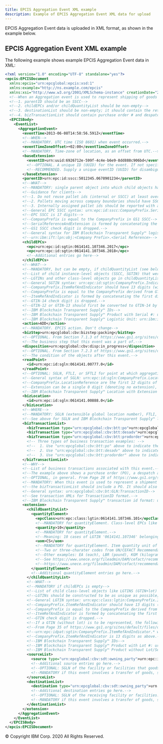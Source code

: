 ```yaml
---
title: EPCIS Aggregation Event XML example
description: Example of EPCIS Aggregation Event XML data for upload
---
```


<PageDescription>

EPCIS Aggregation Event data is uploaded in XML format, as shown in the
example below.

</PageDescription>

## EPCIS Aggregation Event XML example

The following example shows example EPCIS Aggregation Event data in XML:

```xml
<?xml version="1.0" encoding="UTF-8" standalone="yes"?>
<epcis:EPCISDocument
  xmlns:epcis="urn:epcglobal:epcis:xsd:1"
  xmlns:example="http://ns.example.com/epcis"
  xmlns:xsi="http://www.w3.org/2001/XMLSchema-instance" creationDate="2005-07-11T11:30:47.0Z" schemaVersion="1.2">
  <!--When an Aggregation event is used to represent shipping of goods from supplier to retailer:-->
  <!--1. parentID should be an SSCC-->
  <!--2. childEPCs and/or childQuantityList should be non-empty-->
  <!--3. destinationList should be non-empty; it should contain the retailer DC GLN-->
  <!--4. bizTransactionList should contain purchase order # and despatch advice (ASN) #-->
  <EPCISBody>
    <EventList>
      <AggregationEvent>
        <eventTime>2013-06-08T14:58:56.591Z</eventTime>
        <!--WHEN-->
        <!--MANDATORY. UTC time (ISO 8601) when event occurred.-->
        <eventTimeZoneOffset>+02:00</eventTimeZoneOffset>
        <!--MANDATORY. Time-zone of location, as an offset from UTC.-->
        <baseExtension>
          <eventID>urn:uuid:6926712e-599f-4c4e-b6e9-8dd888c906bd</eventID>
          <!--OPTIONAL. A unique ID (UUID) for the event. If not specified, the system generates an event ID.-->
          <!--RECOMMENDED. Supply a unique eventID (UUID) for disambiguation.-->
        </baseExtension>
        <parentID>urn:epc:id:sscc:5012345.0678901234</parentID>
        <!--WHAT-->
        <!--MANDATORY: single parent object into which child objects have been aggregated (may be SSCC or internal license plate numbers)-->
        <!--Guidance for clients-->
        <!--1. Do not reuse pallet ids (internal or SSCC) at least over periods of months. GS1 guideline: SSCC not reused for at least 1 year.-->
        <!--2. Pallets moving across company boundaries should have SSCCs. E.g. pallets shipped from supplier to retailer should have SSCC.-->
        <!--3. Internally assigned pallet ids should be reported with a company prefix, for disambiguation. So, CompanyPrefix.InternalID.-->
        <!--General EPC SSCC syntax: urn:epc:id:sscc:CompanyPrefix.SerialRefAndExtension-->
        <!--EPC SSCC is 17 digits-->
        <!--CompanyPrefix is equal to the CompanyPrefix in GS1 SSCC-->
        <!--SerialReferenceAndExtension is formed by concatenating the first digit (Extension) from GS1 SSCC with SerialRef digits from GS1 SSCC.-->
        <!--GS1 SSCC check digit is dropped.-->
        <!--General syntax for IBM Blockchain Transparent Supply™ logistic unit: -->
        <!--urn:ibm:ift:lpn:obj:<Company Prefix>.<Serial Reference>-->
        <childEPCs>
          <epc>urn:epc:id:sgtin:0614141.107346.2017</epc>
          <epc>urn:epc:id:sgtin:0614141.107346.2018</epc>
          <!--Additional entries go here-->
        </childEPCs>
        <!--WHAT-->
        <!--MANDATORY, but can be empty, if childQuantityList (see below) is present-->
        <!--List of child instance-level objects (SSCC, SGTIN) that were aggregated into parent object.-->
        <!--LGTINs and other class-level objects go in childQuantityList (see below)-->
        <!--General SGTIN syntax: urn:epc:id:sgtin:CompanyPrefix.IndicatorDigitAndItemRef.SerialNumber-->
        <!--CompanyPrefix.ItemRefAndIndicator should have 13 digits (without counting dots).-->
        <!--CompanyPrefix is equal to the CompanyPrefix derived from GTIN-14.-->
        <!--ItemRefAndIndicator is formed by concatenating the first digit (Indicator) from GTIN-14 with ItemRef digits from GTIN-14.-->
        <!--GTIN-14 check digit is dropped.-->
        <!--GTIN-12 or GTIN-13 should first be converted to GTIN-14 by adding leading 0s before above conversion.-->
        <!--IBM Blockchain Transparent Supply™ IDs-->
        <!--IBM Blockchain Transparent Supply™ Product with Serial #: urn:ibm:ift:product:serial:obj:<Company Prefix>.<Item Reference>.<Serial Number>-->
        <!--IBM Blockchain Transparent Supply™ Logistic Unit: urn:ibm:ift:lpn:obj:<Company Prefix>.<Serial Reference>-->
        <action>ADD</action>
        <!--MANDATORY. EPCIS action. Don't change-->
        <bizStep>urn:epcglobal:cbv:bizstep:packing</bizStep>
        <!--OPTIONAL. From Section 7.1.3 of https://www.gs1.org/sites/default/files/docs/epc/CBV-Standard-1-2-r-2016-09-29.pdf-->
        <!--The business step that this event was a part of.-->
        <disposition>urn:epcglobal:cbv:disp:in_progress</disposition>
        <!--OPTIONAL. From Section 7.2.3 of https://www.gs1.org/sites/default/files/docs/epc/CBV-Standard-1-2-r-2016-09-29.pdf-->
        <!--The condition of the objects after this event.-->
        <readPoint>
          <id>urn:epc:id:sgln:0614141.00777.0</id>
        </readPoint>
        <!--OPTIONAL: SGLN, FTLI, or SFTLI for point at which aggregation occurred. Used if multiple facilities GLNs (look below for the Mandatory GLN).-->
        <!--General syntax of SGLN: urn:epc:id:sgln:CompanyPrefix.LocationReference.Extension-->
        <!--CompanyPrefix.LocationReference are the first 12 digits of GLN (13th check digit is not included).-->
        <!--Extension can be a single 0 digit (denoting no extension), or can be any number of digits without leading zeros-->
        <!--IBM Blockchain Transparent Supply™ Location with Extension ID: urn:ibm:ift:location:extension:loc:<Company Prefix>.<Location Reference>.<Extension>-->
        <bizLocation>
          <id>urn:epc:id:sgln:0614141.00888.0</id>
        </bizLocation>
        <!--WHERE-->
        <!--MANDATORY: SGLN (extensible global location number), FTLI, or SFTLI for the business location where the event occurred.-->
        <!--See above for SGLN and IBM Blockchain Transparent Supply™ location formats-->
        <bizTransactionList>
          <bizTransaction type="urn:epcglobal:cbv:btt:po">urn:epcglobal:cbv:bt:5412345000037:PO3352</bizTransaction>
          <bizTransaction type="urn:epcglobal:cbv:btt:desadv">urn:epcglobal:cbv:bt:5412345000037:PO3352-DA349875</bizTransaction>
          <bizTransaction type="urn:epcglobal:cbv:btt:prodorder">urn:epcglobal:cbv:bt:0614141000005:Order123</bizTransaction>
          <!-- Three types of business transaction examples: -->
          <!--  1. Use "urn:epcglobal:cbv:btt:po" above to indicate the identifier for a PURCHASE ORDER (send from retailer to supplier) -->
          <!--  2. Use "urn:epcglobal:cbv:btt:desadv" above to indicate the identifier for a DESPATCH ADVICE (send from supplier to retailer) -->
          <!--  3. Use "urn:epcglobal:cbv:btt:prodorder" above to indicate the identifier for a PRODUCTION ORDER (internal to a supplier) -->
        </bizTransactionList>
        <!--WHY-->
        <!--List of business transactions associated with this event.-->
        <!--The example above shows a purchase order (PO), a despatch advice (ASN), and a production order-->
        <!--OPTIONAL, in general. From Page 28 of https://www.gs1.org/sites/default/files/docs/epc/CBV-Standard-1-2-1-r-2017-05-05.pdf-->
        <!--MANDATORY: When this event is used to represent a shipment from supplier to retailer,-->
        <!--the bizTransactionList should include a PO. It should also include a DA (ASN) when one is available.-->
        <!--General syntax: urn:epcglobal:cbv:bt:GLN:TransactionID-->
        <!--See transaction XMLs for TransactionID format.-->
        <!--IBM Blockchain Transparent Supply™ transaction id format: urn:ibm:ift:bt:<Company Prefix>.<Location Reference>.<Transaction Id>-->
        <extension>
          <childQuantityList>
            <quantityElement>
              <epcClass>urn:epc:class:lgtin:0614141.107346.101</epcClass>
              <!--MANDATORY for quantityElement. Class-level EPCs like LGTINs. See note below for description.-->
              <quantity>10</quantity>
              <!--MANDATORY for quantityElement.-->
              <!--Meaning: 10 cases of LGTIN '0614141.107346' belonging to lot '101'-->
              <uom>CS</uom>
              <!--MANDATORY for quantityElement. Item quantity unit of measurement. "CS" = Case.-->
              <!--Two or three-charater codes from UN/CEFACT Recommendation 20.-->
              <!--Other examples: EA (each), LBR (pound), KGM (kilogram).-->
              <!--See https://www.unece.org/fileadmin/DAM/cefact/recommendations/rec20/rec20_rev3_Annex2e.pdf and-->
              <!--https://www.unece.org/fileadmin/DAM/cefact/recommendations/rec20/rec20_rev3_Annex3e.pdf.-->
            </quantityElement>
            <!--Additional quantityElement entries go here.-->
          </childQuantityList>
          <!--WHAT-->
          <!--MANDATORY if childEPCs is empty-->
          <!--List of child class-level objects like LGTINS (GTIN+lot) along with their quantity and unit of measure.-->
          <!--LGTINs should be constructed to be as unique as possible; by concatenating time/date of creation with object id, e.g.-->
          <!--General LGTIN syntax: urn:epc:class:lgtin:CompanyPrefix.IndicatorDigitAndItemRef.Lot-->
          <!--CompanyPrefix.ItemRefAndIndicator should have 13 digits (without counting dots).-->
          <!--CompanyPrefix is equal to the CompanyPrefix derived from GTIN.-->
          <!--ItemRefAndIndicator is formed by concatenating the first digit (Indicator) from GTIN with ItemRef digits from GTIN.-->
          <!--GTIN check digit is dropped.-->
          <!--If a GTIN (without lot) is to be represented, the following syntax is used:-->
          <!--From Page 35 of https://www.gs1.org/sites/default/files/docs/epc/CBV-Standard-1-2-1-r-2017-05-05.pdf:-->
          <!--urn:epc:idpat:sgtin:CompanyPrefix.ItemRefAndIndicator.* where -->
          <!--CompanyPrefix.ItemRefAndIndicator is 13 digits as above.-->
          <!--IBM Blockchain Transparent Supply™ IDs-->
          <!--IBM Blockchain Transparent Supply™ Product with Lot #: urn:ibm:ift:product:lot:class:<Company Prefix>.<Item Reference>.<Lot Number>-->
          <!--IBM Blockchain Transparent Supply™ Product without Lot/Serial: urn:ibm:ift:product:class:<Company Prefix>.<Item Reference>-->
          <sourceList>
            <source type="urn:epcglobal:cbv:sdt:owning_party">urn:epc:id:sgln:0614141.00001.0</source>
            <!--Additional source entries go here.-->
            <!--OPTIONAL: SGLN of the facility or facilities that goods are being sent from.-->
            <!--MANDATORY if this event involves a transfer of goods, such as a shipment from supplier to retailer.-->
          </sourceList>
          <destinationList>
            <destination type="urn:epcglobal:cbv:sdt:owning_party">urn:epc:id:sgln:5012345.00001.0</destination>
            <!--Additional destination entries go here.-->
            <!--OPTIONAL: SGLN of the receiving facility or facilities.-->
            <!--MANDATORY if this event involves a transfer of goods, such as a shipment from suppler to retailer. -->
          </destinationList>
        </extension>
      </AggregationEvent>
    </EventList>
  </EPCISBody>
</epcis:EPCISDocument>
```

<PageCopyright>© Copyright IBM Corp. 2020 All Rights Reserved.</PageCopyright>
